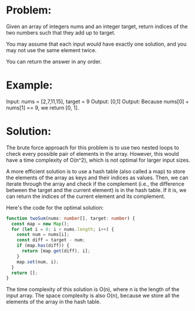 # Problem:

Given an array of integers nums and an integer target, return indices of the two numbers such that they add up to target.

You may assume that each input would have exactly one solution, and you may not use the same element twice.

You can return the answer in any order.

# Example:
Input: nums = [2,7,11,15], target = 9
Output: [0,1]
Output: Because nums[0] + nums[1] == 9, we return [0, 1].

# Solution:

The brute force approach for this problem is to use two nested loops to check every possible pair of elements in the array. However, this would have a time complexity of O(n^2), which is not optimal for larger input sizes.

A more efficient solution is to use a hash table (also called a map) to store the elements of the array as keys and their indices as values. Then, we can iterate through the array and check if the complement (i.e., the difference between the target and the current element) is in the hash table. If it is, we can return the indices of the current element and its complement.

Here's the code for the optimal solution:

```typescript
function twoSum(nums: number[], target: number) {
  const map = new Map();
  for (let i = 0; i < nums.length; i++) {
    const num = nums[i];
    const diff = target - num;
    if (map.has(diff)) {
      return [map.get(diff), i];
    }
    map.set(num, i);
  }
  return [];
}
```

The time complexity of this solution is O(n), where n is the length of the input array. The space complexity is also O(n), because we store all the elements of the array in the hash table.
